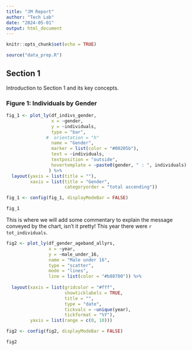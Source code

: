 ```yaml
---
title: "JM Report"
author: "Tech Lab"
date: "2024-05-01"
output: html_document
---
```


```r
knitr::opts_chunk$set(echo = TRUE)

source("data_prep.R")

```

## Section 1

Introduction to Section 1 and its key concepts. 

### Figure 1: Individuals by Gender

```r


fig_1 <- plot_ly(df_indivs_gender,
                 x = ~gender,
                 y = ~individuals,
                 type = "bar",
               #  orientation = "h"
                 name = "Gender",
                 marker = list(color = "#00205b"),
                 text = ~individuals,
                 textposition = "outside",
                 hovertemplate = ~paste0(gender, " : ", individuals)
                ) %>% 
  layout(yaxis = list(title = ""),
         xaxis = list(title = "Gender",
                      categoryorder = "total ascending"))

fig_1 <- config(fig_1, displayModeBar = FALSE)

fig_1

```

This is where we will add some commentary to explain the message conveyed by the chart, isn't it pretty!  This year there were `r tot_individuals`. 


```r
fig2 <- plot_ly(df_gender_ageband_allyrs,
                x = ~year,
                y = ~male_under_16,
                name = "Male under 16",
                type = "scatter",
                mode = "lines",
                line = list(color = "#b88700")) %>%
 
  layout(xaxis = list(gridcolor = "#fff",
                      showticklabels = TRUE,
                      title = "",
                      type = "date",
                      tickvals = ~unique(year),
                      tickformat = "%Y"),
         yaxis = list(range = c(0, 10)))

fig2 <- config(fig2, displayModeBar = FALSE)

fig2
  
```

